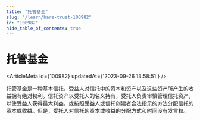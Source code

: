 ```yaml
---
title: "托管基金"
slug: "/learn/bare-trust-100982"
id: "100982"
hide_table_of_contents: true
---
```



# 托管基金

<ArticleMeta id={100982} updatedAt={'2023-09-26 13:58:51'} />
<div className='border-solid border-b border-t-0 my-4 border-[var(--ifm-color-gray-300)]' />

托管基金是一种基本信托，受益人对信托中的资本和资产以及这些资产所产生的收益拥有绝对权利。信托资产以受托人的名义持有，受托人负责审慎管理信托资产，以使受益人获得最大利益，或按照受益人或信托创建者合法指示的方法分配信托的资本或收益。但是，受托人对信托的资本或收益的分配方式和时间没有发言权。

